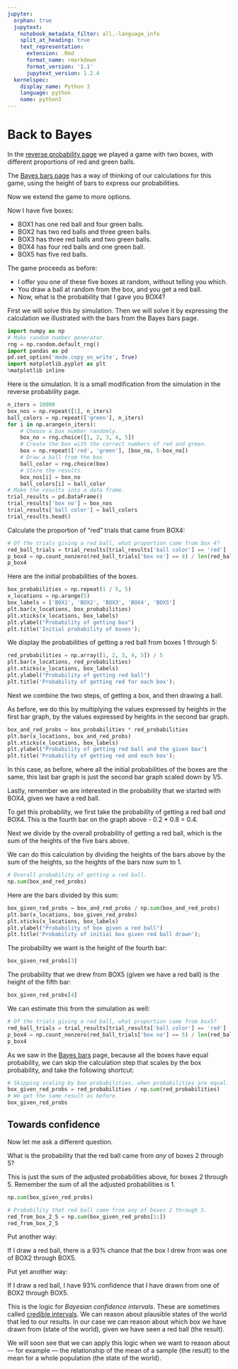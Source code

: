 ```yaml
---
jupyter:
  orphan: true
  jupytext:
    notebook_metadata_filter: all,-language_info
    split_at_heading: true
    text_representation:
      extension: .Rmd
      format_name: rmarkdown
      format_version: '1.1'
      jupytext_version: 1.2.4
  kernelspec:
    display_name: Python 3
    language: python
    name: python3
---
```


# Back to Bayes

In the [reverse probability page](first_bayes)
we played a game with two boxes, with different proportions of red and green
balls.

The [Bayes bars page](bayes_bars) has a way of
thinking of our calculations for this game, using the height of bars to
express our probabilities.

Now we extend the game to more options.

Now I have five boxes:

* BOX1 has one red ball and four green balls.
* BOX2 has two red balls and three green balls.
* BOX3 has three red balls and two green balls.
* BOX4 has four red balls and one green ball.
* BOX5 has five red balls.

The game proceeds as before:

* I offer you one of these five boxes at random, without telling you which.
* You draw a ball at random from the box, and you get a red ball.
* Now, what is the probability that I gave you BOX4?

First we will solve this by simulation. Then we will solve it by expressing
the calculation we illustrated with the bars from the Bayes bars page.

```python
import numpy as np
# Make random number generator.
rng = np.random.default_rng()
import pandas as pd
pd.set_option('mode.copy_on_write', True)
import matplotlib.pyplot as plt
%matplotlib inline
```

Here is the simulation.  It is a small modification from the simulation in the reverse probability page.

```python
n_iters = 10000
box_nos = np.repeat([1], n_iters)
ball_colors = np.repeat(['green'], n_iters)
for i in np.arange(n_iters):
    # Choose a box number randomly.
    box_no = rng.choice([1, 2, 3, 4, 5])
    # Create the box with the correct numbers of red and green.
    box = np.repeat(['red', 'green'], [box_no, 5-box_no])
    # Draw a ball from the box
    ball_color = rng.choice(box)
    # Store the results.
    box_nos[i] = box_no
    ball_colors[i] = ball_color
# Make the results into a data frame.
trial_results = pd.DataFrame()
trial_results['box no'] = box_nos
trial_results['ball color'] = ball_colors
trial_results.head()
```

Calculate the proportion of "red" trials that came from BOX4:

```python
# Of the trials giving a red ball, what proportion came from box 4?
red_ball_trials = trial_results[trial_results['ball color'] == 'red']
p_box4 = np.count_nonzero(red_ball_trials['box no'] == 4) / len(red_ball_trials)
p_box4
```

Here are the initial probabilities of the boxes.

```python
box_probabilities = np.repeat(1 / 5, 5)
x_locations = np.arange(5)
box_labels = ['BOX1', 'BOX2', 'BOX3', 'BOX4', 'BOX5']
plt.bar(x_locations, box_probabilities)
plt.xticks(x_locations, box_labels)
plt.ylabel("Probability of getting box")
plt.title('Initial probability of boxes');
```

We display the probabilities of getting a red ball from boxes 1 through 5:

```python
red_probabilities = np.array([1, 2, 3, 4, 5]) / 5
plt.bar(x_locations, red_probabilities)
plt.xticks(x_locations, box_labels)
plt.ylabel("Probability of getting red ball")
plt.title('Probability of getting red for each box');
```

Next we combine the two steps, of getting a box, and then drawing a ball.

As before, we do this by multiplying the values expressed by heights in the
first bar graph, by the values expressed by heights in the second bar graph.

```python
box_and_red_probs = box_probabilities * red_probabilities
plt.bar(x_locations, box_and_red_probs)
plt.xticks(x_locations, box_labels)
plt.ylabel("Probability of getting red ball and the given box")
plt.title('Probability of getting red and each box');
```

In this case, as before, where all the initial probabilities of the boxes are
the same, this last bar graph is just the second bar graph scaled down by 1/5.


Lastly, remember we are interested in the probability that we started with
BOX4, given we have a red ball.

To get this probability, we first take the probability of getting a red ball
*and* BOX4.  This is the fourth bar on the graph above - 0.2 * 0.8 = 0.4.

Next we divide by the overall probability of getting a red ball, which is the
sum of the heights of the five bars above.

We can do this calculation by dividing the heights of the bars above by the
sum of the heights, so the heights of the bars now sum to 1.

```python
# Overall probability of getting a red ball.
np.sum(box_and_red_probs)
```

Here are the bars divided by this sum:

```python
box_given_red_probs = box_and_red_probs / np.sum(box_and_red_probs)
plt.bar(x_locations, box_given_red_probs)
plt.xticks(x_locations, box_labels)
plt.ylabel("Probability of box given a red ball")
plt.title('Probability of initial box given red ball drawn');
```

The probability we want is the height of the fourth bar:

```python
box_given_red_probs[3]
```

The probability that we drew from BOX5 (given we have a red ball) is the height
of the fifth bar:

```python
box_given_red_probs[4]
```

We can estimate this from the simulation as well:

```python
# Of the trials giving a red ball, what proportion came from box5?
red_ball_trials = trial_results[trial_results['ball color'] == 'red']
p_box4 = np.count_nonzero(red_ball_trials['box no'] == 5) / len(red_ball_trials)
p_box4
```

As we saw in the [Bayes bars](bayes_bars) page,
because all the boxes have equal probability, we can skip the calculation step
that scales by the box probability, and take the following shortcut:

```python
# Skipping scaling by box probabilities, when probabilities are equal.
box_given_red_probs = red_probabilities / np.sum(red_probabilities)
# We get the same result as before.
box_given_red_probs
```


## Towards confidence


Now let me ask a different question.

What is the probability that the red ball came from *any* of boxes 2 through
5?


This is just the sum of the adjusted probabilities above, for boxes 2 through
5.  Remember the sum of all the adjusted probabilities is 1.

```python
np.sum(box_given_red_probs)
```

```python
# Probability that red ball came from any of boxes 2 through 5.
red_from_box_2_5 = np.sum(box_given_red_probs[1:])
red_from_box_2_5
```

Put another way:

If I draw a red ball, there is a 93% chance that the box I drew from was one of
BOX2 through BOX5.

Put yet another way:

If I draw a red ball, I have 93% confidence that I have drawn from one of BOX2
through BOX5.


This is the logic for *Bayesian confidence intervals*.  These are sometimes
called [credible intervals](https://en.wikipedia.org/wiki/Credible_interval).
We can reason about plausible states of the world that led to our results.  In
our case we can reason about which box we have drawn from (state of the
world), given we have seen a red ball (the result).


We will soon see that we can apply this logic when we want to reason about ---
for example --- the relationship of the mean of a sample (the result) to the
mean for a whole population (the state of the world).
